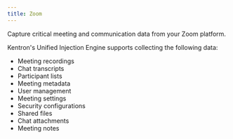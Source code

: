 ```yaml
---
title: Zoom
---
```


Capture critical meeting and communication data from your Zoom platform.


Kentron's Unified Injection Engine supports collecting the following data:

- Meeting recordings
- Chat transcripts
- Participant lists
- Meeting metadata
- User management
- Meeting settings
- Security configurations
- Shared files
- Chat attachments
- Meeting notes

